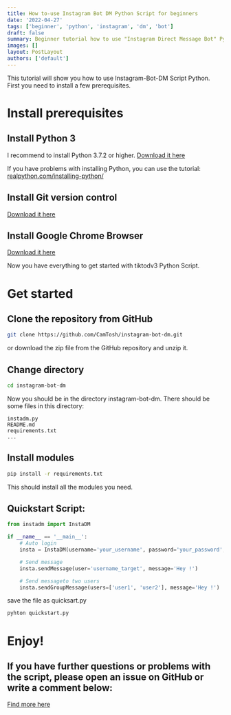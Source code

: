 ```yaml
---
title: How to-use Instagram Bot DM Python Script for beginners
date: '2022-04-27'
tags: ['beginner', 'python', 'instagram', 'dm', 'bot']
draft: false
summary: Beginner tutorial how to use "Instagram Direct Message Bot" Python Script for beginners
images: []
layout: PostLayout
authors: ['default']
---
```


This tutorial will show you how to use Instagram-Bot-DM Script Python. First you need to install a few prerequisites.

# Install prerequisites

## Install Python 3

I recommend to install Python 3.7.2 or higher.
[Download it here](https://www.python.org/downloads/)

If you have problems with installing Python, you can use the tutorial:
[realpython.com/installing-python/](https://realpython.com/installing-python/)

## Install Git version control

[Download it here](https://git-scm.com/downloads)

## Install Google Chrome Browser

[Download it here](https://www.google.com/intl/en_en/chrome/)

Now you have everything to get started with tiktodv3 Python Script.

# Get started

## Clone the repository from GitHub

```bash
git clone https://github.com/CamTosh/instagram-bot-dm.git
```

or download the zip file from the GitHub repository and unzip it.

## Change directory

```bash
cd instagram-bot-dm
```

Now you should be in the directory instagram-bot-dm.
There should be some files in this directory:

```
instadm.py
README.md
requirements.txt
...
```

## Install modules

```bash
pip install -r requirements.txt
```

This should install all the modules you need.

## Quickstart Script:

```python
from instadm import InstaDM

if __name__ == '__main__':
	# Auto login
	insta = InstaDM(username='your_username', password='your_password', headless=False)

	# Send message
	insta.sendMessage(user='username_target', message='Hey !')

	# Send messageto two users
	insta.sendGroupMessage(users=['user1', 'user2'], message='Hey !')
```

save the file as quicksart.py

```bash
pyhton quickstart.py
```

# Enjoy!

## If you have further questions or problems with the script, please open an issue on GitHub or write a comment below:

[Find more here](https://www.appsplosion.com/python?topic=instagram)
